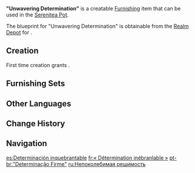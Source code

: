 {{Furnishing Infobox
|title          = "Unwavering Determina&shy;tion"
|id             = 362103
|image          = Item "Unwavering Determination".png
|category       = Small Furnishing
|subcategory    = Seating
|quality        = 3
|adeptal_energy = 60
|load           = 169
|reduced_load   = 127
|interaction    = Seat
|description    = A rather lovely office chair constructed using birch.<br>But since its back contains metal, some have complained that sitting in such chairs during meetings can cause one to get chills in the back of one's head.
|blueprint      = Realm Depot
}}
'''"Unwavering Determination"''' is a creatable [[Furnishing]] item that can be used in the [[Serenitea Pot]].

The blueprint for "Unwavering Determination" is obtainable from the [[Realm Depot]] for {{Item|Realm Currency|24|x=160}}.

==Creation==
First time creation grants {{Item|Trust|24|x=60}}.
{{Recipe
|type = Creation
|time = 14h
|Birch Wood = 8
|Blue Dye = 4
|sort = Birch Wood;Blue Dye
}}

==Furnishing Sets==
{{Craft Usage|type=Furnishing Set}}

==Other Languages==
{{Other Languages
|en       = "Unwavering Determination"
|zhs      = 「坚定意志」
|zhs_rm   = "Jiāndìng Yìzhì"
|zht      = 「堅定意志」
|zht_rm   = "Jiāndìng Yìzhì"
|zh_tl    = "Determined Will"
|ja       = 「強い意志」
|ja_rm    = "Tsuyoi Ishi"{{Assumed}}
|ja_tl    = "Strong Will"
|ko       = 「견고한 의지」
|ko_tl    = "Strong Will"
|es       = Determinación inquebrantable
|es_tl    = Unbreakable Determination
|fr       = «&nbsp;Détermination inébranlable&nbsp;»
|fr_tl    = "Unwavering Determination"
|ru       = Непоколебимая решимость
|ru_tl    = Firm Resolution
|th       = "แน่วแน่ไม่หวั่นไหว"
|th_rm    = "Naeonae Mai Wanwai"
|th_tl    = 
|vi       = "Ý Chí Kiên Định"
|vi_tl    = 
|de       = „Unerschütterliche Entschlossenheit“
|de_tl    = "Unwavering Determination"
|id       = "Tekad Tak Tergoyahkan"
|id_tl    = "Unwavering Determination"
|pt       = "Determinação Firme"
|pt_tl    = 
|tr       = Sarsılmaz Kararlılık
|tr_tl    = Unwavering Determination
|it       = Sedia Salda determinazione
|it_tl    = Firm Determination Chair
}}

==Change History==
{{Change History|1.5}}

==Navigation==
{{Furnishing Navbox|interior}}

[[es:Determinación inquebrantable]]
[[fr:« Détermination inébranlable »]]
[[pt-br:"Determinação Firme"]]
[[ru:Непоколебимая решимость]]